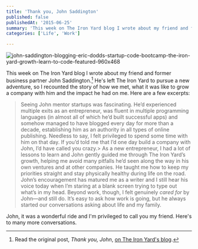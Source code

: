 ```yaml
---
title: 'Thank you, John Saddington'
published: false
publishedAt: '2015-06-25'
summary: 'This week on The Iron Yard blog I wrote about my friend and former business partner John Saddington.[^1] He's left The Iron Yard to pursue a new adventure, so I recounted the story of how we met, wh...'
categories: ['Life', 'Work']

---
```


<Image src="/images/blog/thank-you-john-saddington/1abbc-john-saddington-blogging-eric-dodds-startup-code-bootcamp-the-iron-yard-growth-learn-to-code-featured-960x468.jpg" alt="john-saddington-blogging-eric-dodds-startup-code-bootcamp-the-iron-yard-growth-learn-to-code-featured-960x468" width={800} height={600} />

This week on The Iron Yard blog I wrote about my friend and former business partner John Saddington.[^1] He's left The Iron Yard to pursue a new adventure, so I recounted the story of how we met, what it was like to grow a company with him and the impact he had on me. Here are a few excerpts:

> Seeing John mentor startups was fascinating. He’d experienced multiple exits as an entrepreneur, was fluent in multiple programming languages (in almost all of which he’d built successful apps) and somehow managed to have blogged every day for more than a decade, establishing him as an authority in all types of online publishing. Needless to say, I felt privileged to spend some time with him on that day. If you’d told me that I’d one day build a company with John, I’d have called you crazy.> As a new entrepreneur, I had a lot of lessons to learn and John gently guided me through The Iron Yard’s growth, helping me avoid many pitfalls he’d seen along the way in his own ventures and at other companies. He taught me how to keep my priorities straight and stay physically healthy during life on the road. John’s encouragement has matured me as a writer and I still hear his voice today when I’m staring at a blank screen trying to type out what’s in my head. Beyond work, though, I felt genuinely *cared for* by John—and still do. It’s easy to ask how work is going, but he always started our conversations asking about life and my family.

John, it was a wonderful ride and I'm privileged to call you my friend. Here's to many more conversations.

[^1]: Read the original post, *Thank you, John*, [on The Iron Yard's blog](http://blog.theironyard.com/2015/06/25/thank-you-john-saddington/).
